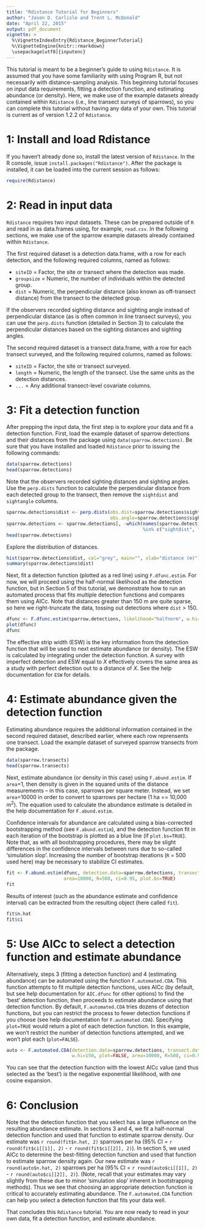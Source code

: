 ```yaml
---
title: "Rdistance Tutorial for Beginners"
author: "Jason D. Carlisle and Trent L. McDonald"
date: "April 22, 2015"
output: pdf_document
vignette: >
  %\VignetteIndexEntry{Rdistance_BeginnerTutorial}
  %\VignetteEngine{knitr::rmarkdown}
  \usepackage[utf8]{inputenc}
---
```



This tutorial is meant to be a beginner's guide to using `Rdistance`.  It is assumed that you have some familiarity with using Program R, but not necessarily with distance-sampling analysis.  This beginning tutorial focuses on input data requirements, fitting a detection function, and estimating abundance (or density).  Here, we make use of the example datasets already contained within `Rdistance` (i.e., line transect surveys of sparrows), so you can complete this tutorial without having any data of your own.  This tutorial is current as of version 1.2.2 of `Rdistance`.


# 1: Install and load Rdistance

If you haven't already done so, install the latest version of `Rdistance`.  In the R console, issue `install.packages("Rdistance")`.  After the package is installed, it can be loaded into the current session as follows:
```r
require(Rdistance)
```

# 2: Read in input data

`Rdistance` requires two input datasets.  These can be prepared outside of `R` and read in as data.frames using, for example, `read.csv`.  In the following sections, we make use of the sparrow example datasets already contained within `Rdistance`.

The first required dataset is a detection data.frame, with a row for each detection, and the following required columns, named as follows:

* `siteID` = Factor, the site or transect where the detection was made.
* `groupsize` = Numeric, the number of individuals within the detected group.
* `dist` = Numeric, the perpendicular distance (also known as off-transect distance) from the transect to the detected group.

If the observers recorded sighting distance and sighting angle instead of perpendicular distance (as is often common in line transect surveys), you can use the `perp.dists` function (detailed in Section 3) to calculate the perpendicular distances based on the sighting distances and sighting angles.

The second required dataset is a transect data.frame, with a row for each transect surveyed, and the following required columns, named as follows:

* `siteID` = Factor, the site or transect surveyed.
* `length` = Numeric, the length of the transect.  Use the same units as the detection distances.
* `...` = Any additional transect-level covariate columns.

# 3: Fit a detection function

After prepping the input data, the first step is to explore your data and fit a detection function.  First, load the example dataset of sparrow detections and their distances from the package using `data(sparrow.detections)`.  Be sure that you have installed and loaded `Rdistance` prior to issuing the following commands:
```r
data(sparrow.detections)
head(sparrow.detections)
```

Note that the observers recorded sighting distances and sighting angles.  Use the `perp.dists` function to calculate the perpendicular distance from each detected group to the transect, then remove the `sightdist` and `sightangle` columns.

```r
sparrow.detections$dist <- perp.dists(obs.dist=sparrow.detections$sightdist,
                                      obs.angle=sparrow.detections$sightangle)
sparrow.detections <- sparrow.detections[, -which(names(sparrow.detections)
                                                  %in% c("sightdist", "sightangle"))]                                                                  
head(sparrow.detections)
```

Explore the distribution of distances.
```r
hist(sparrow.detections$dist, col="grey", main="", xlab="distance (m)")
summary(sparrow.detections$dist)
```

Next, fit a detection function (plotted as a red line) using `F.dfunc.estim`.  For now, we will proceed using the half-normal likelihood as the detection function, but in Section 5 of this tutorial, we demonstrate how to run an automated process that fits multiple detection functions and compares them using AICc.  Note that distances greater than 150 m are quite sparse, so here we right-truncate the data, tossing out detections where `dist` > 150.
```r
dfunc <- F.dfunc.estim(sparrow.detections, likelihood="halfnorm", w.hi=150)
plot(dfunc)
dfunc
```

The effective strip width (ESW) is the key information from the detection function that will be used to next estimate abundance (or density).  The ESW is calculated by integrating under the detection function.  A survey with imperfect detection
and ESW equal to *X* effectively covers the same area as a study with perfect detection out to a distance of *X*.  See the help documentation for `ESW` for details.


# 4: Estimate abundance given the detection function

Estimating abundance requires the additional information contained in the second required dataset, described earlier, where each row reprensents one transect. Load the example dataset of surveyed sparrow transects from the package.
```r
data(sparrow.transects)
head(sparrow.transects)
```

Next, estimate abundance (or density in this case) using `F.abund.estim`.  If `area`=1, then density is given in the squared units of the distance measurements -- in this case, sparrows per square meter.  Instead, we set `area`=10000 in order to convert to sparrows per hectare (1 ha == 10,000 m^2^).  The equation used to calculate the abundance estimate is detailed in the help documentation for `F.abund.estim`.

Confidence intervals for abundance are calculated using a bias-corrected bootstrapping method (see `F.abund.estim`), and the detection function fit in each iteration of the bootstrap is plotted as a blue line (if `plot.bs=TRUE`).  Note that, as with all bootstrapping procedures, there may be slight differences in the confidence intervals between runs due to so-called 'simulation slop'.  Increasing the number of bootstrap iterations (`R` = 500 used here) may be necessary to stabilize CI estimates.

```r
fit <- F.abund.estim(dfunc, detection.data=sparrow.detections, transect.data=sparrow.transects,
                     area=10000, R=500, ci=0.95, plot.bs=TRUE)
fit
```


Results of interest (such as the abundance estimate and confidence interval) can be extracted from the resulting object (here called `fit`).
``` r
fit$n.hat
fit$ci
```


# 5: Use AICc to select a detection function and estimate abundance

Alternatively, steps 3 (fitting a detection function) and 4 (estimating abundance) can be automated using the function `F.automated.CDA`.  This function attempts to fit multiple detection functions, uses AICc (by default, but see help documentation for `AIC.dfunc` for other options) to find the 'best' detection function, then proceeds to estimate abundance using that detection function.  By default, `F.automated.CDA` tries dozens of detection functions, but you can restrict the process to fewer detection functions if you choose (see help documentation for `F.automated.CDA`).  Specifying `plot=TRUE` would return a plot of each detection function.  In this example, we won't restrict the number of detection functions attempted, and we won't plot each (`plot=FALSE`).


```r
auto <- F.automated.CDA(detection.data=sparrow.detections, transect.data=sparrow.transects,
                        w.hi=150, plot=FALSE, area=10000, R=500, ci=0.95, plot.bs=TRUE)
```

You can see that the detection function with the lowest AICc value (and thus selected as the 'best') is the negative exponential likelihood, with one cosine expansion.

# 6:  Conclusion
Note that the detection function that you select has a large influence on the resulting abundance estimate.  In sections 3 and 4, we fit a half-normal detection function and used that function to estimate sparrow density.  Our estimate was `r round(fit$n.hat, 2)` sparrows per ha (95% CI = `r round(fit$ci[[1]], 2)` - `r round(fit$ci[[2]], 2)`).  In section 5, we used AICc to determine the best-fitting detection function and used that function to estimate sparrow density again.  Our new estimate was `r round(auto$n.hat, 2)` sparrows per ha (95% CI = `r round(auto$ci[[1]], 2)` - `r round(auto$ci[[2]], 2)`). (Note, recall that your estimates may vary slightly from these due to minor 'simulation slop' inherent in bootstrapping methods).  Thus we see that choosing an appropriate detection function is critical to accurately estimating abundance.  The `F.automated.CDA` function can help you select a detection function that fits your data well.

That concludes this `Rdistance` tutorial.  You are now ready to read in your own data, fit a detection function, and estimate abundance.